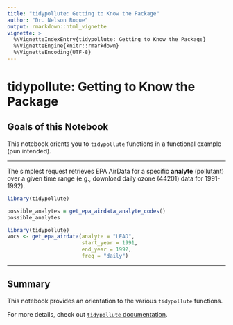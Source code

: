```yaml
---
title: "tidypollute: Getting to Know the Package"
author: "Dr. Nelson Roque"
output: rmarkdown::html_vignette
vignette: >
  %\VignetteIndexEntry{tidypollute: Getting to Know the Package}
  %\VignetteEngine{knitr::rmarkdown}
  %\VignetteEncoding{UTF-8}
---
```


# tidypollute: Getting to Know the Package

## Goals of this Notebook

This notebook orients you to `tidypollute` functions in a functional example (pun intended).

------------------------------------------------------------------------

The simplest request retrieves EPA AirData for a specific **analyte** (pollutant) over a given time range (e.g., download daily ozone (44201) data for 1991-1992).

```r
library(tidypollute)
```

```r
possible_analytes = get_epa_airdata_analyte_codes()
possible_analytes
```

```r
library(tidypollute)
vocs <- get_epa_airdata(analyte = "LEAD", 
                        start_year = 1991, 
                        end_year = 1992, 
                        freq = "daily")
```

------------------------------------------------------------------------

## Summary

This notebook provides an orientation to the various `tidypollute` functions.

For more details, check out [`tidypollute` documentation](https://nelsonroque.github.io/tidypollute/index.html).
